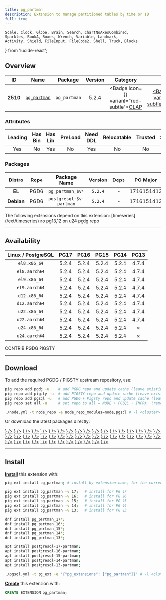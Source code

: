 ```yaml
---
title: pg_partman
description: Extension to manage partitioned tables by time or ID
full: true
---
```


    Scale, Clock, Globe, Brain, Search, ChartNoAxesCombined,
    Sparkles, BookA, Boxes, Wrench, Variable, Landmark,
    Activity, Shield, FileInput, FileCode2, Shell, Truck, Blocks
} from 'lucide-react';

## Overview

| <TooltipIconButton tooltip="Extension unique identifier" side="top">ID</TooltipIconButton> | <TooltipIconButton tooltip="Extension name" side="top">Name</TooltipIconButton> | <TooltipIconButton tooltip="Package name for installation" side="top">Package</TooltipIconButton> | <TooltipIconButton tooltip="Latest available extension version" side="top">Version</TooltipIconButton> | <TooltipIconButton tooltip="Extension category" side="top">Category</TooltipIconButton> | <TooltipIconButton tooltip="Open source license" side="top">License</TooltipIconButton> | <TooltipIconButton tooltip="Programming language" side="top">Lang</TooltipIconButton> |
|:--------:|:--------:|:----------:|:--------------:|:---------------------------------------:|:------------------------------------------------------:|:----:|
| **2510** | [`pg_partman`](https://github.com/pgpartman/pg_partman) | `pg_partman` | 5.2.4 | <Badge icon={<ChartNoAxesCombined />} variant="red-subtle"><a href="/ext/olap" className="no-underline">OLAP</a></Badge> | <a href="/ext/list/license#postgresql" className="no-underline"><Badge icon={<Scale />} variant="blue-subtle">PostgreSQL</Badge></a> | <a href="/ext/list/lang#c"><Badge icon={<FileCode2 />} variant="blue-subtle">C</Badge></a> |

### Attributes

| <TooltipIconButton tooltip="The Primary Leading extension in the Package" side="top">Leading</TooltipIconButton> | <TooltipIconButton tooltip="Contains binary utils" side="top">Has Bin</TooltipIconButton> | <TooltipIconButton tooltip="Contains .so shared library files" side="top">Has Lib</TooltipIconButton> | <TooltipIconButton tooltip="Requires preloading via shared_preload_libraries" side="top">PreLoad</TooltipIconButton> | <TooltipIconButton tooltip="Requires CREATE EXTENSION DDL command" side="top">Need DDL</TooltipIconButton> | <TooltipIconButton tooltip="Can be installed in any schema" side="top">Relocatable</TooltipIconButton> | <TooltipIconButton tooltip="Can be created by non-superuser" side="top">Trusted</TooltipIconButton> | <TooltipIconButton tooltip="Schemas used by this extension" side="top">Schemas</TooltipIconButton> |
|:-------:|:-------:|:-------:|:-------:|:--------:|:-----------:|:-------:|:-------:|
| Yes | No | Yes | No | Yes | No | No | - |

### Packages

| <TooltipIconButton tooltip="Linux distribution family, EL or Debian" side="top">Distro</TooltipIconButton> | <TooltipIconButton tooltip="Package repository" side="top">Repo</TooltipIconButton> | <TooltipIconButton tooltip="The RPM/DEB Package Name Pattern (replace $v with real pg major)" side="top">Package Name</TooltipIconButton> | <TooltipIconButton tooltip="Latest package version" side="top">Version</TooltipIconButton> | <TooltipIconButton tooltip="RPM/DEB Package dependencies" side="top">Deps</TooltipIconButton> | <TooltipIconButton tooltip="Available in these PostgreSQL Major Versions" side="top">PG Major</TooltipIconButton> |
|:----------:|:--------:|:------------------------:|:-----------:|:------------:|:------------------:|
|   **EL**   | <Badge variant="blue-subtle"><span className="font-bold">PGDG</span></Badge> | `pg_partman_$v*` | `5.2.4` | - | <Badge variant="green-subtle">17</Badge><Badge variant="green-subtle">16</Badge><Badge variant="green-subtle">15</Badge><Badge variant="green-subtle">14</Badge><Badge variant="green-subtle">13</Badge> |
| **Debian** | <Badge variant="blue-subtle"><span className="font-bold">PGDG</span></Badge> | `postgresql-$v-partman` | `5.2.4` | - | <Badge variant="green-subtle">17</Badge><Badge variant="green-subtle">16</Badge><Badge variant="green-subtle">15</Badge><Badge variant="green-subtle">14</Badge><Badge variant="green-subtle">13</Badge> |


<Callout title="Dependent Extensions" type="info">
    The following extensions depend on this extension: [timeseries](/ext/timeseries)
</Callout>

<Callout title="Comments" type="info">
    no pg13,12 on u24 pgdg repo
</Callout>


------

## Availability

| <TooltipIconButton tooltip="Linux Distro Arch / PostgreSQL Major Version" side="top">Linux / PostgreSQL </TooltipIconButton> | **PG17** | **PG16** | **PG15** | **PG14** | **PG13** |
|:-----:|:-----:|:-----:|:-----:|:-----:|:-----:|
| `el8.x86_64` | <Badge variant="blue-subtle">5.2.4</Badge> | <Badge variant="blue-subtle">5.2.4</Badge> | <Badge variant="blue-subtle">5.2.4</Badge> | <Badge variant="blue-subtle">5.2.4</Badge> | <Badge variant="blue-subtle">4.7.4</Badge> |
| `el8.aarch64` | <Badge variant="blue-subtle">5.2.4</Badge> | <Badge variant="blue-subtle">5.2.4</Badge> | <Badge variant="blue-subtle">5.2.4</Badge> | <Badge variant="blue-subtle">5.2.4</Badge> | <Badge variant="blue-subtle">4.7.4</Badge> |
| `el9.x86_64` | <Badge variant="blue-subtle">5.2.4</Badge> | <Badge variant="blue-subtle">5.2.4</Badge> | <Badge variant="blue-subtle">5.2.4</Badge> | <Badge variant="blue-subtle">5.2.4</Badge> | <Badge variant="blue-subtle">4.7.4</Badge> |
| `el9.aarch64` | <Badge variant="blue-subtle">5.2.4</Badge> | <Badge variant="blue-subtle">5.2.4</Badge> | <Badge variant="blue-subtle">5.2.4</Badge> | <Badge variant="blue-subtle">5.2.4</Badge> | <Badge variant="blue-subtle">4.7.4</Badge> |
| `d12.x86_64` | <Badge variant="blue-subtle">5.2.4</Badge> | <Badge variant="blue-subtle">5.2.4</Badge> | <Badge variant="blue-subtle">5.2.4</Badge> | <Badge variant="blue-subtle">5.2.4</Badge> | <Badge variant="blue-subtle">4.7.4</Badge> |
| `d12.aarch64` | <Badge variant="blue-subtle">5.2.4</Badge> | <Badge variant="blue-subtle">5.2.4</Badge> | <Badge variant="blue-subtle">5.2.4</Badge> | <Badge variant="blue-subtle">5.2.4</Badge> | <Badge variant="blue-subtle">4.7.4</Badge> |
| `u22.x86_64` | <Badge variant="blue-subtle">5.2.4</Badge> | <Badge variant="blue-subtle">5.2.4</Badge> | <Badge variant="blue-subtle">5.2.4</Badge> | <Badge variant="blue-subtle">5.2.4</Badge> | <Badge variant="blue-subtle">4.7.4</Badge> |
| `u22.aarch64` | <Badge variant="blue-subtle">5.2.4</Badge> | <Badge variant="blue-subtle">5.2.4</Badge> | <Badge variant="blue-subtle">5.2.4</Badge> | <Badge variant="blue-subtle">5.2.4</Badge> | <Badge variant="blue-subtle">4.7.4</Badge> |
| `u24.x86_64` | <Badge variant="blue-subtle">5.2.4</Badge> | <Badge variant="blue-subtle">5.2.4</Badge> | <Badge variant="blue-subtle">5.2.4</Badge> | <Badge variant="blue-subtle">5.2.4</Badge> | <Badge variant="red-subtle">✗</Badge> |
| `u24.aarch64` | <Badge variant="blue-subtle">5.2.4</Badge> | <Badge variant="blue-subtle">5.2.4</Badge> | <Badge variant="blue-subtle">5.2.4</Badge> | <Badge variant="blue-subtle">5.2.4</Badge> | <Badge variant="red-subtle">✗</Badge> |

<Badge variant="green-subtle"><span className="font-black">CONTRIB</span></Badge> <Badge variant="blue-subtle"><span className="font-black">PGDG</span></Badge> <Badge variant="amber-subtle"><span className="font-black">PIGSTY</span></Badge>

------

## Download

To add the required PGDG / PIGSTY upstream repository, use:

```bash tab="pig"
pig repo add pgdg -u    # add PGDG repo and update cache (leave existing repos)
pig repo add pigsty -u  # add PIGSTY repo and update cache (leave existing repos)
pig repo add pgsql -u   # add PGDG + Pigsty repo and update cache (leave existing repos)
pig repo set all -u     # set repo to all = NODE + PGSQL + INFRA  (remove existing repos)
```
```bash tab="pigsty"
./node.yml -t node_repo -e node_repo_modules=node,pgsql # -l <cluster>
```

Or download the latest packages directly:

<Files>
    <Folder name="el8.x86_64">
        <a href="https://download.postgresql.org/pub/repos/yum/17/redhat/rhel-8-x86_64/pg_partman_17-5.2.4-1PGDG.rhel8.x86_64.rpm"><File name="pg_partman_17-5.2.4-1PGDG.rhel8.x86_64.rpm" icon={<Package className="text-emerald-500" />} /></a>
        <a href="https://download.postgresql.org/pub/repos/yum/16/redhat/rhel-8-x86_64/pg_partman_16-5.2.4-1PGDG.rhel8.x86_64.rpm"><File name="pg_partman_16-5.2.4-1PGDG.rhel8.x86_64.rpm" icon={<Package className="text-emerald-500" />} /></a>
        <a href="https://download.postgresql.org/pub/repos/yum/15/redhat/rhel-8-x86_64/pg_partman_15-5.2.4-1PGDG.rhel8.x86_64.rpm"><File name="pg_partman_15-5.2.4-1PGDG.rhel8.x86_64.rpm" icon={<Package className="text-emerald-500" />} /></a>
        <a href="https://download.postgresql.org/pub/repos/yum/14/redhat/rhel-8-x86_64/pg_partman_14-5.2.4-1PGDG.rhel8.x86_64.rpm"><File name="pg_partman_14-5.2.4-1PGDG.rhel8.x86_64.rpm" icon={<Package className="text-emerald-500" />} /></a>
        <a href="https://download.postgresql.org/pub/repos/yum/13/redhat/rhel-8-x86_64/pg_partman_13-4.7.4-1PGDG.rhel8.x86_64.rpm"><File name="pg_partman_13-4.7.4-1PGDG.rhel8.x86_64.rpm" icon={<Package className="text-emerald-500" />} /></a>
    </Folder>
    <Folder name="el8.aarch64">
        <a href="https://download.postgresql.org/pub/repos/yum/17/redhat/rhel-8-aarch64/pg_partman_17-5.2.4-1PGDG.rhel8.aarch64.rpm"><File name="pg_partman_17-5.2.4-1PGDG.rhel8.aarch64.rpm" icon={<Package className="text-orange-500" />} /></a>
        <a href="https://download.postgresql.org/pub/repos/yum/16/redhat/rhel-8-aarch64/pg_partman_16-5.2.4-1PGDG.rhel8.aarch64.rpm"><File name="pg_partman_16-5.2.4-1PGDG.rhel8.aarch64.rpm" icon={<Package className="text-orange-500" />} /></a>
        <a href="https://download.postgresql.org/pub/repos/yum/15/redhat/rhel-8-aarch64/pg_partman_15-5.2.4-1PGDG.rhel8.aarch64.rpm"><File name="pg_partman_15-5.2.4-1PGDG.rhel8.aarch64.rpm" icon={<Package className="text-orange-500" />} /></a>
        <a href="https://download.postgresql.org/pub/repos/yum/14/redhat/rhel-8-aarch64/pg_partman_14-5.2.4-1PGDG.rhel8.aarch64.rpm"><File name="pg_partman_14-5.2.4-1PGDG.rhel8.aarch64.rpm" icon={<Package className="text-orange-500" />} /></a>
        <a href="https://download.postgresql.org/pub/repos/yum/13/redhat/rhel-8-aarch64/pg_partman_13-4.7.4-1PGDG.rhel8.aarch64.rpm"><File name="pg_partman_13-4.7.4-1PGDG.rhel8.aarch64.rpm" icon={<Package className="text-orange-500" />} /></a>
    </Folder>
    <Folder name="el9.x86_64">
        <a href="https://download.postgresql.org/pub/repos/yum/17/redhat/rhel-9-x86_64/pg_partman_17-5.2.4-1PGDG.rhel9.x86_64.rpm"><File name="pg_partman_17-5.2.4-1PGDG.rhel9.x86_64.rpm" icon={<Package className="text-emerald-500" />} /></a>
        <a href="https://download.postgresql.org/pub/repos/yum/16/redhat/rhel-9-x86_64/pg_partman_16-5.2.4-1PGDG.rhel9.x86_64.rpm"><File name="pg_partman_16-5.2.4-1PGDG.rhel9.x86_64.rpm" icon={<Package className="text-emerald-500" />} /></a>
        <a href="https://download.postgresql.org/pub/repos/yum/15/redhat/rhel-9-x86_64/pg_partman_15-5.2.4-1PGDG.rhel9.x86_64.rpm"><File name="pg_partman_15-5.2.4-1PGDG.rhel9.x86_64.rpm" icon={<Package className="text-emerald-500" />} /></a>
        <a href="https://download.postgresql.org/pub/repos/yum/14/redhat/rhel-9-x86_64/pg_partman_14-5.2.4-1PGDG.rhel9.x86_64.rpm"><File name="pg_partman_14-5.2.4-1PGDG.rhel9.x86_64.rpm" icon={<Package className="text-emerald-500" />} /></a>
        <a href="https://download.postgresql.org/pub/repos/yum/13/redhat/rhel-9-x86_64/pg_partman_13-4.7.4-1PGDG.rhel9.x86_64.rpm"><File name="pg_partman_13-4.7.4-1PGDG.rhel9.x86_64.rpm" icon={<Package className="text-emerald-500" />} /></a>
    </Folder>
    <Folder name="el9.aarch64">
        <a href="https://download.postgresql.org/pub/repos/yum/17/redhat/rhel-9-aarch64/pg_partman_17-5.2.4-1PGDG.rhel9.aarch64.rpm"><File name="pg_partman_17-5.2.4-1PGDG.rhel9.aarch64.rpm" icon={<Package className="text-orange-500" />} /></a>
        <a href="https://download.postgresql.org/pub/repos/yum/16/redhat/rhel-9-aarch64/pg_partman_16-5.2.4-1PGDG.rhel9.aarch64.rpm"><File name="pg_partman_16-5.2.4-1PGDG.rhel9.aarch64.rpm" icon={<Package className="text-orange-500" />} /></a>
        <a href="https://download.postgresql.org/pub/repos/yum/15/redhat/rhel-9-aarch64/pg_partman_15-5.2.4-1PGDG.rhel9.aarch64.rpm"><File name="pg_partman_15-5.2.4-1PGDG.rhel9.aarch64.rpm" icon={<Package className="text-orange-500" />} /></a>
        <a href="https://download.postgresql.org/pub/repos/yum/14/redhat/rhel-9-aarch64/pg_partman_14-5.2.4-1PGDG.rhel9.aarch64.rpm"><File name="pg_partman_14-5.2.4-1PGDG.rhel9.aarch64.rpm" icon={<Package className="text-orange-500" />} /></a>
        <a href="https://download.postgresql.org/pub/repos/yum/13/redhat/rhel-9-aarch64/pg_partman_13-4.7.4-1PGDG.rhel9.aarch64.rpm"><File name="pg_partman_13-4.7.4-1PGDG.rhel9.aarch64.rpm" icon={<Package className="text-orange-500" />} /></a>
    </Folder>
    <Folder name="d12.x86_64">
        <a href="https://apt.postgresql.org/pub/repos/apt/pool/main/p/pg-partman/postgresql-17-partman_5.2.4-1.pgdg120+1_arm64.deb"><File name="postgresql-17-partman_5.2.4-1.pgdg120+1_arm64.deb" icon={<Box className="text-emerald-500" />} /></a>
        <a href="https://apt.postgresql.org/pub/repos/apt/pool/main/p/pg-partman/postgresql-16-partman_5.2.4-1.pgdg120+1_arm64.deb"><File name="postgresql-16-partman_5.2.4-1.pgdg120+1_arm64.deb" icon={<Box className="text-emerald-500" />} /></a>
        <a href="https://apt.postgresql.org/pub/repos/apt/pool/main/p/pg-partman/postgresql-15-partman_5.2.4-1.pgdg120+1_arm64.deb"><File name="postgresql-15-partman_5.2.4-1.pgdg120+1_arm64.deb" icon={<Box className="text-emerald-500" />} /></a>
        <a href="https://apt.postgresql.org/pub/repos/apt/pool/main/p/pg-partman/postgresql-14-partman_5.2.4-1.pgdg120+1_arm64.deb"><File name="postgresql-14-partman_5.2.4-1.pgdg120+1_arm64.deb" icon={<Box className="text-emerald-500" />} /></a>
        <a href="https://apt.postgresql.org/pub/repos/apt/pool/main/p/pg-partman/postgresql-13-partman_4.7.4-2.pgdg120+1_arm64.deb"><File name="postgresql-13-partman_4.7.4-2.pgdg120+1_arm64.deb" icon={<Box className="text-emerald-500" />} /></a>
    </Folder>
    <Folder name="d12.aarch64">
        <a href="https://apt.postgresql.org/pub/repos/apt/pool/main/p/pg-partman/postgresql-17-partman_5.2.4-1.pgdg120+1_amd64.deb"><File name="postgresql-17-partman_5.2.4-1.pgdg120+1_amd64.deb" icon={<Box className="text-orange-500" />} /></a>
        <a href="https://apt.postgresql.org/pub/repos/apt/pool/main/p/pg-partman/postgresql-16-partman_5.2.4-1.pgdg120+1_amd64.deb"><File name="postgresql-16-partman_5.2.4-1.pgdg120+1_amd64.deb" icon={<Box className="text-orange-500" />} /></a>
        <a href="https://apt.postgresql.org/pub/repos/apt/pool/main/p/pg-partman/postgresql-15-partman_5.2.4-1.pgdg120+1_amd64.deb"><File name="postgresql-15-partman_5.2.4-1.pgdg120+1_amd64.deb" icon={<Box className="text-orange-500" />} /></a>
        <a href="https://apt.postgresql.org/pub/repos/apt/pool/main/p/pg-partman/postgresql-14-partman_5.2.4-1.pgdg120+1_amd64.deb"><File name="postgresql-14-partman_5.2.4-1.pgdg120+1_amd64.deb" icon={<Box className="text-orange-500" />} /></a>
        <a href="https://apt.postgresql.org/pub/repos/apt/pool/main/p/pg-partman/postgresql-13-partman_4.7.4-2.pgdg120+1_amd64.deb"><File name="postgresql-13-partman_4.7.4-2.pgdg120+1_amd64.deb" icon={<Box className="text-orange-500" />} /></a>
    </Folder>
    <Folder name="u22.x86_64">
        <a href="https://apt.postgresql.org/pub/repos/apt/pool/main/p/pg-partman/postgresql-17-partman_5.2.4-1.pgdg22.04+1_amd64.deb"><File name="postgresql-17-partman_5.2.4-1.pgdg22.04+1_amd64.deb" icon={<Box className="text-emerald-500" />} /></a>
        <a href="https://apt.postgresql.org/pub/repos/apt/pool/main/p/pg-partman/postgresql-16-partman_5.2.4-1.pgdg22.04+1_amd64.deb"><File name="postgresql-16-partman_5.2.4-1.pgdg22.04+1_amd64.deb" icon={<Box className="text-emerald-500" />} /></a>
        <a href="https://apt.postgresql.org/pub/repos/apt/pool/main/p/pg-partman/postgresql-15-partman_5.2.4-1.pgdg22.04+1_amd64.deb"><File name="postgresql-15-partman_5.2.4-1.pgdg22.04+1_amd64.deb" icon={<Box className="text-emerald-500" />} /></a>
        <a href="https://apt.postgresql.org/pub/repos/apt/pool/main/p/pg-partman/postgresql-14-partman_5.2.4-1.pgdg22.04+1_amd64.deb"><File name="postgresql-14-partman_5.2.4-1.pgdg22.04+1_amd64.deb" icon={<Box className="text-emerald-500" />} /></a>
        <a href="https://apt.postgresql.org/pub/repos/apt/pool/main/p/pg-partman/postgresql-13-partman_4.7.4-2.pgdg22.04+1_amd64.deb"><File name="postgresql-13-partman_4.7.4-2.pgdg22.04+1_amd64.deb" icon={<Box className="text-emerald-500" />} /></a>
    </Folder>
    <Folder name="u22.aarch64">
        <a href="https://apt.postgresql.org/pub/repos/apt/pool/main/p/pg-partman/postgresql-17-partman_5.2.4-1.pgdg22.04+1_arm64.deb"><File name="postgresql-17-partman_5.2.4-1.pgdg22.04+1_arm64.deb" icon={<Box className="text-orange-500" />} /></a>
        <a href="https://apt.postgresql.org/pub/repos/apt/pool/main/p/pg-partman/postgresql-16-partman_5.2.4-1.pgdg22.04+1_arm64.deb"><File name="postgresql-16-partman_5.2.4-1.pgdg22.04+1_arm64.deb" icon={<Box className="text-orange-500" />} /></a>
        <a href="https://apt.postgresql.org/pub/repos/apt/pool/main/p/pg-partman/postgresql-15-partman_5.2.4-1.pgdg22.04+1_arm64.deb"><File name="postgresql-15-partman_5.2.4-1.pgdg22.04+1_arm64.deb" icon={<Box className="text-orange-500" />} /></a>
        <a href="https://apt.postgresql.org/pub/repos/apt/pool/main/p/pg-partman/postgresql-14-partman_5.2.4-1.pgdg22.04+1_arm64.deb"><File name="postgresql-14-partman_5.2.4-1.pgdg22.04+1_arm64.deb" icon={<Box className="text-orange-500" />} /></a>
        <a href="https://apt.postgresql.org/pub/repos/apt/pool/main/p/pg-partman/postgresql-13-partman_4.7.4-2.pgdg22.04+1_arm64.deb"><File name="postgresql-13-partman_4.7.4-2.pgdg22.04+1_arm64.deb" icon={<Box className="text-orange-500" />} /></a>
    </Folder>
    <Folder name="u24.x86_64">
        <a href="https://apt.postgresql.org/pub/repos/apt/pool/main/p/pg-partman/postgresql-17-partman_5.2.4-1.pgdg24.04+1_amd64.deb"><File name="postgresql-17-partman_5.2.4-1.pgdg24.04+1_amd64.deb" icon={<Box className="text-emerald-500" />} /></a>
        <a href="https://apt.postgresql.org/pub/repos/apt/pool/main/p/pg-partman/postgresql-16-partman_5.2.4-1.pgdg24.04+1_amd64.deb"><File name="postgresql-16-partman_5.2.4-1.pgdg24.04+1_amd64.deb" icon={<Box className="text-emerald-500" />} /></a>
        <a href="https://apt.postgresql.org/pub/repos/apt/pool/main/p/pg-partman/postgresql-15-partman_5.2.4-1.pgdg24.04+1_amd64.deb"><File name="postgresql-15-partman_5.2.4-1.pgdg24.04+1_amd64.deb" icon={<Box className="text-emerald-500" />} /></a>
        <a href="https://apt.postgresql.org/pub/repos/apt/pool/main/p/pg-partman/postgresql-14-partman_5.2.4-1.pgdg24.04+1_amd64.deb"><File name="postgresql-14-partman_5.2.4-1.pgdg24.04+1_amd64.deb" icon={<Box className="text-emerald-500" />} /></a>
    </Folder>
    <Folder name="u24.aarch64">
        <a href="https://apt.postgresql.org/pub/repos/apt/pool/main/p/pg-partman/postgresql-17-partman_5.2.4-1.pgdg24.04+1_arm64.deb"><File name="postgresql-17-partman_5.2.4-1.pgdg24.04+1_arm64.deb" icon={<Box className="text-orange-500" />} /></a>
        <a href="https://apt.postgresql.org/pub/repos/apt/pool/main/p/pg-partman/postgresql-16-partman_5.2.4-1.pgdg24.04+1_arm64.deb"><File name="postgresql-16-partman_5.2.4-1.pgdg24.04+1_arm64.deb" icon={<Box className="text-orange-500" />} /></a>
        <a href="https://apt.postgresql.org/pub/repos/apt/pool/main/p/pg-partman/postgresql-15-partman_5.2.4-1.pgdg24.04+1_arm64.deb"><File name="postgresql-15-partman_5.2.4-1.pgdg24.04+1_arm64.deb" icon={<Box className="text-orange-500" />} /></a>
        <a href="https://apt.postgresql.org/pub/repos/apt/pool/main/p/pg-partman/postgresql-14-partman_5.2.4-1.pgdg24.04+1_arm64.deb"><File name="postgresql-14-partman_5.2.4-1.pgdg24.04+1_arm64.deb" icon={<Box className="text-orange-500" />} /></a>
    </Folder>
</Files>

------

## Install

[**Install**](/docs/pgsql/extension/install) this extension with:

```bash tab="pig"
pig ext install pg_partman; # install by extension name, for the current active PG version

pig ext install pg_partman -v 17;   # install for PG 17
pig ext install pg_partman -v 16;   # install for PG 16
pig ext install pg_partman -v 15;   # install for PG 15
pig ext install pg_partman -v 14;   # install for PG 14
pig ext install pg_partman -v 13;   # install for PG 13
```
```bash tab="yum" 
dnf install pg_partman_17*;
dnf install pg_partman_16*;
dnf install pg_partman_15*;
dnf install pg_partman_14*;
dnf install pg_partman_13*;
```
```bash tab="apt" 
apt install postgresql-17-partman;
apt install postgresql-16-partman;
apt install postgresql-15-partman;
apt install postgresql-14-partman;
apt install postgresql-13-partman;
```
```bash tab="ansible"
./pgsql.yml -t pg_ext -e '{"pg_extensions": ["pg_partman"]}' # -l <cls>
```

[**Create**](/docs/pgsql/extension/create) this extension with:

```sql
CREATE EXTENSION pg_partman;
```


